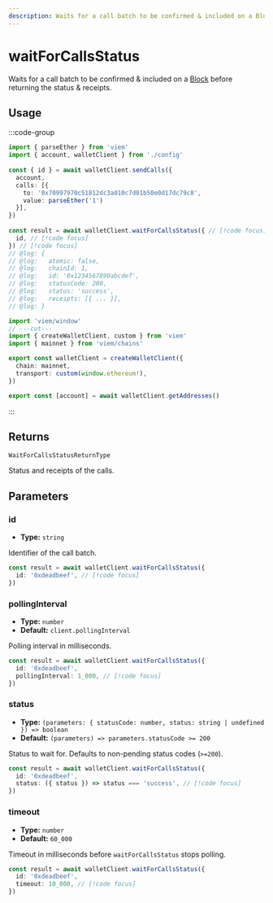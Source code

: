```yaml
---
description: Waits for a call batch to be confirmed & included on a Block.
---
```


# waitForCallsStatus

Waits for a call batch to be confirmed & included on a [Block](/docs/glossary/terms#block) before returning the status & receipts.

## Usage

:::code-group

```ts twoslash [example.ts]
import { parseEther } from 'viem'
import { account, walletClient } from './config'
 
const { id } = await walletClient.sendCalls({
  account,
  calls: [{
    to: '0x70997970c51812dc3a010c7d01b50e0d17dc79c8',
    value: parseEther('1')
  }],
})
 
const result = await walletClient.waitForCallsStatus({ // [!code focus]
  id, // [!code focus]
}) // [!code focus]
// @log: {
// @log:   atomic: false,
// @log:   chainId: 1,
// @log:   id: '0x1234567890abcdef',
// @log:   statusCode: 200,
// @log:   status: 'success',
// @log:   receipts: [{ ... }],
// @log: }
```

```ts twoslash [config.ts] filename="config.ts"
import 'viem/window'
// ---cut---
import { createWalletClient, custom } from 'viem'
import { mainnet } from 'viem/chains'

export const walletClient = createWalletClient({
  chain: mainnet,
  transport: custom(window.ethereum!),
})

export const [account] = await walletClient.getAddresses()
```

:::

## Returns

`WaitForCallsStatusReturnType`

Status and receipts of the calls.

## Parameters

### id

- **Type:** `string`

Identifier of the call batch.

```ts
const result = await walletClient.waitForCallsStatus({
  id: '0xdeadbeef', // [!code focus]
})
```

### pollingInterval

- **Type:** `number`
- **Default:** `client.pollingInterval`

Polling interval in milliseconds.

```ts
const result = await walletClient.waitForCallsStatus({
  id: '0xdeadbeef',
  pollingInterval: 1_000, // [!code focus]
})
```

### status

- **Type:** `(parameters: { statusCode: number, status: string | undefined }) => boolean`
- **Default:** `(parameters) => parameters.statusCode >= 200`

Status to wait for. Defaults to non-pending status codes (`>=200`).

```ts
const result = await walletClient.waitForCallsStatus({
  id: '0xdeadbeef',
  status: ({ status }) => status === 'success', // [!code focus]
})
```

### timeout

- **Type:** `number`
- **Default:** `60_000`

Timeout in milliseconds before `waitForCallsStatus` stops polling.

```ts
const result = await walletClient.waitForCallsStatus({
  id: '0xdeadbeef',
  timeout: 10_000, // [!code focus]
})
```